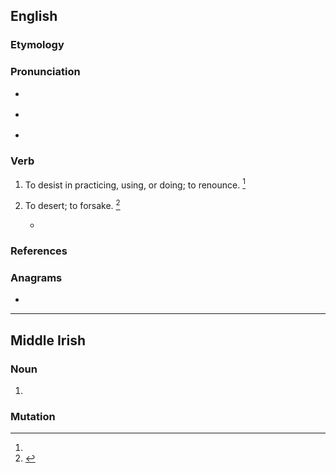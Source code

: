 {{also|Aband|A band}}
==English==

===Etymology===
{{contraction of|en|abandon}}

===Pronunciation===
* {{a|RP}} {{IPA|en|/əˈbænd/}}
* {{a|GenAm}} {{IPA|en|/əˈbænd/}}
* {{rhymes|en|ænd}}

===Verb===
{{en-verb}} {{term-label|en|obsolete}}

# {{lb|en|transitive}} To desist in practicing, using, or doing; to renounce. {{defdate|attested only in the late 16th century}}<ref name=SOED/>
# {{lb|en|transitive}} To desert; to forsake. {{defdate|attested only in the late 16th century}}<ref name=SOED>{{R:SOED5|page=2}}</ref>
#* {{quote-book|en|author=Spenser|passage=And Vortiger enforced the kingdom to '''aband'''.}}

===References===
<references/>

===Anagrams===
* {{anagrams|en|a=aabdn|Banda|banda}}

----

==Middle Irish==

===Noun===
{{head|mga|noun|g=f}}

# {{alternative form of|mga|ab|t=river}}

===Mutation===
{{mga-mutation|a|band}}
